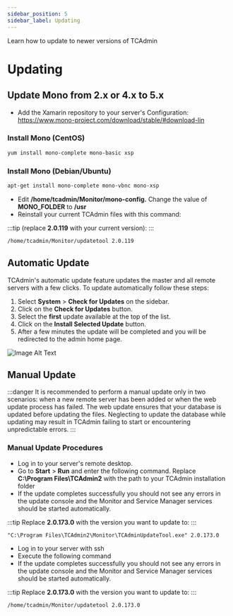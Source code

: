 ```yaml
---
sidebar_position: 5
sidebar_label: Updating
---
```



Learn how to update to newer versions of TCAdmin

# Updating

## Update Mono from 2.x or 4.x to 5.x

- Add the Xamarin repository to your server's Configuration: https://www.mono-project.com/download/stable/#download-lin

### Install Mono (CentOS)

```bash
yum install mono-complete mono-basic xsp
```

### Install Mono (Debian/Ubuntu)

```bash
apt-get install mono-complete mono-vbnc mono-xsp
```

- Edit **/home/tcadmin/Monitor/mono-config.** Change the value of **MONO_FOLDER** to **/usr**
- Reinstall your current TCAdmin files with this command:

:::tip
(replace **2.0.119** with your current version):
:::

```bash
/home/tcadmin/Monitor/updatetool 2.0.119
```
## Automatic Update

TCAdmin's automatic update feature updates the master and all remote servers with a few clicks. To update automatically follow these steps:

1. Select **System** > **Check for Updates** on the sidebar.
2. Click on the **Check for Updates** button.
3. Select the **first** update available at the top of the list.
4. Click on the **Install Selected Update** button.
5. After a few minutes the update will be completed and you will be redirected to the admin home page.

![Image Alt Text](/img/docs/WebUpdate.png)

## Manual Update

:::danger
It is recommended to perform a manual update only in two scenarios: when a new remote server has been added or when the web update process has failed. The web update ensures that your database is updated before updating the files. Neglecting to update the database while updating may result in TCAdmin failing to start or encountering unpredictable errors.
:::

### Manual Update Procedures

<Tabs>
  <TabItem value="windows" label="Windows">

- Log in to your server's remote desktop.
- Go to **Start** > **Run** and enter the following command. Replace **C:\Program Files\TCAdmin2** with the path to your TCAdmin installation folder
- If the update completes successfully you should not see any errors in the update console and the Monitor and Service Manager services should be started automatically.

:::tip
Replace **2.0.173.0** with the version you want to update to:
:::

```shell
"C:\Program Files\TCAdmin2\Monitor\TCAdminUpdateTool.exe" 2.0.173.0
```


  </TabItem>
    <TabItem value="linux" label="Linux">

- Log in to your server with ssh
- Execute the following command
- If the update completes successfully you should not see any errors in the update console and the Monitor and Service Manager services should be started automatically.

:::tip
Replace **2.0.173.0** with the version you want to update to:
:::

```shell
/home/tcadmin/Monitor/updatetool 2.0.173.0
```


  </TabItem>
</Tabs>